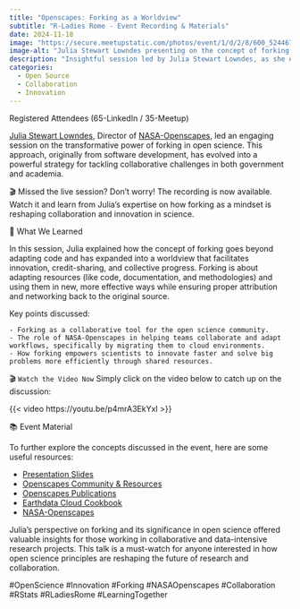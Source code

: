 ```yaml
---
title: "Openscapes: Forking as a Worldview"
subtitle: "R-Ladies Rome - Event Recording & Materials"
date: 2024-11-18
image: "https://secure.meetupstatic.com/photos/event/1/d/2/8/600_524467464.webp?w=750"
image-alt: "Julia Stewart Lowndes presenting on the concept of forking in open science"
description: "Insightful session led by Julia Stewart Lowndes, as she explores the transformative concept of ‘forking’ in the world of open science and its potential to solve big collaborative challenges in government and academia."
categories:
  - Open Source
  - Collaboration
  - Innovation
---
```


Registered Attendees (65-LinkedIn / 35-Meetup)

[Julia Stewart Lowndes](https://www.linkedin.com/in/julia-stewart-lowndes/), Director of [NASA-Openscapes](https://nasa-openscapes.github.io/), led an engaging session on the transformative power of forking in open science. This approach, originally from software development, has evolved into a powerful strategy for tackling collaborative challenges in both government and academia.

🎬 Missed the live session?
Don’t worry! The recording is now available. Watch it and learn from Julia’s expertise on how forking as a mindset is reshaping collaboration and innovation in science.

🌟 What We Learned

In this session, Julia explained how the concept of forking goes beyond adapting code and has expanded into a worldview that facilitates innovation, credit-sharing, and collective progress. Forking is about adapting resources (like code, documentation, and methodologies) and using them in new, more effective ways while ensuring proper attribution and networking back to the original source.

Key points discussed:

	- Forking as a collaborative tool for the open science community.
	- The role of NASA-Openscapes in helping teams collaborate and adapt workflows, specifically by migrating them to cloud environments.
	- How forking empowers scientists to innovate faster and solve big problems more efficiently through shared resources.

🎬 `Watch the Video Now`
Simply click on the video below to catch up on the discussion:

{{< video https://youtu.be/p4mrA3EkYxI >}}

📚 Event Material

To further explore the concepts discussed in the event, here are some useful resources:

  - [Presentation Slides](https://docs.google.com/presentation/d/1aL0TVFM7xxzTCJoE3tEArDE32wh59wkmBCy6Vcmwvy4/edit#slide=id.g317dfb56d17_0_421)
  - [Openscapes Community & Resources](https://nasa-openscapes.github.io/news/2024-02-28-github-community-call/)
  - [Openscapes Publications](https://openscapes.org/media)
  - [Earthdata Cloud Cookbook](https://nasa-openscapes.github.io/earthdata-cloud-cookbook/)
  - [NASA-Openscapes](https://nasa-openscapes.github.io/)
	
Julia’s perspective on forking and its significance in open science offered valuable insights for those working in collaborative and data-intensive research projects. This talk is a must-watch for anyone interested in how open science principles are reshaping the future of research and collaboration.

#OpenScience #Innovation #Forking #NASAOpenscapes #Collaboration #RStats #RLadiesRome #LearningTogether